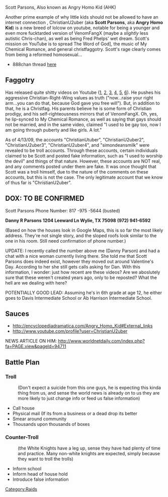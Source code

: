 Scott Parsons, Also known as Angry Homo Kid (AHK)




Another prime example of why little kids should not be allowed to have an internet connection , ChristianU2uber (aka '''Scott Parsons''', aka '''Angry Homo Kid''') is a new breed of lolcow on youtube, notable for being a younger and even more fucktarded version of VenomFangX (maybe a ''slightly'' less autistic Chris-chan), as well as being Fred Phelps' wet dream.  Scott's mission on YouTube is to spread The Word of God], the music of My Chemical Romance, and general christfaggotry. Scott's rage clearly comes from being a reformed homosexual...

* 888chan thread [http://888chan.org/i/res/35080.html here]

==Faggotry==
Has released quite shitty videos on Youtube ([http://www.youtube.com/watch?v=EVAIQwVvcvk], [http://www.youtube.com/watch?v=mAS_gDwGRlw&feature=related], [http://www.youtube.com/watch?v=eOj7VnwBtlQ&feature=related], [http://www.youtube.com/watch?v=xddhKQje41M&feature=related], [http://www.youtube.com/watch?v=Gngry3__Y5A], [http://www.youtube.com/watch?v=ED4DJbCDthI&feature=channel]). He pushes his aggressive Christian-Right-Wing values as truth ("now...raise your right arm...you can do that, because God gave you free will"). But, in addition to that, he is a Christfag. His parents believe he is some form of Christian prodigy, and his self-righteousness mirrors that of VenomFangX. Oh, yes, he lip-synced to My Chemical Romance, as well as saying that gays should not be married, and in the same video, claimed "I used to be gay too, now I am going through puberty and like girls. A lot."

As of 4/13/09, the accounts "ChristianUtuber", "ChristianU2uber2", "ChristianU2uber3", "ChristianU2uber4", and "simondeansmilk" were revealed to be troll accounts.  Through these accounts, certain individuals claimed to be Scott and posted fake information, such as "I used to worship the devil" and things of that nature.  However, these accounts are NOT real, and any comments posted under them are fake.  It was once thought that Scott was a troll himself, due to the nature of the comments on these accounts, but this is not the case.  The only legitimate account that we know of thus far is "ChristianU2uber".

==DOX:  TO BE CONFIRMED==

Scott Parsons
Phone Number: 817 -975 -5644 (busted)

'''Danny R Parsons'''
'''1204 Leeward Ln Wylie, TX 75098'''
'''(972) 941-6592'''

(Based on how the houses look in Google Maps, this is so far the most likely address. They're not single story, and the sloped roofs look similar to the one in his room. Still need confirmation of phone number.)

UPDATE: I recently called the number above me (Danny Parson) and had a chat with a nice woman currently living there. She told me that Scott Parsons does indeed exist, however they moved out around Valentine's Day. According to her she still gets calls asking for Dan. With this information, I wonder: just how recent are these videos? Are we aboslutely sure that these weren't created years ago, only to be reposted? What the hell are we dealing with here?


POTENTIALLY GOOD LEAD: Assuming he's in 6th grade at age 12, he either goes to Davis Intermediate School or Ab Harrison Intermediate School.

==Sauces==

*http://encyclopediadramatica.com/Angry_Homo_Kid#External_links
*http://www.youtube.com/profile?user=ChristianU2uber


NEWS ARTICLE ON HIM: http://www.worldnetdaily.com/index.php?fa=PAGE.view&pageId=94711

==Battle Plan==

=== Troll===
: (Don't expect a suicide from this one guys, he is expecting this kinda thing from us, and sense the world news is already on to us they are more likely to just change info or feed us false information)
* Call house
* Physical mail (If its from a business or a dead drop its better
* Smear around community
* Thousands upon thousands of boxes

=== Counter-Troll===
: (the White Knights have a leg up, sense they have had plenty of time and practice. Many non-white knights are expected, simply because they want to troll the trolls)
* Inform school
* Inform head of house hold
* Introduce false information


[[Category:Raids]]